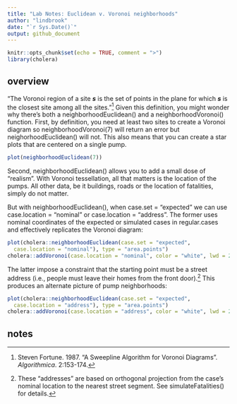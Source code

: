 ```yaml
---
title: "Lab Notes: Euclidean v. Voronoi neighborhoods"
author: "lindbrook"
date: "`r Sys.Date()`"
output: github_document
---
```


```r
knitr::opts_chunk$set(echo = TRUE, comment = ">")
library(cholera)
```

## overview

"The Voronoi region of a site **_s_** is the set of points in the plane for which **_s_** is the closest site among all the sites."^[Steven Fortune. 1987. "A Sweepline Algorithm for Voronoi Diagrams". _Algorithmica_. 2:153-174.] Given this definition, you might wonder why there's both a neighborhoodEuclidean() and a neighborhoodVoronoi() function. First, by definition, you need at least two sites to create a Voronoi diagram so neighborhoodVoronoi(7) will return an error but neighorhoodEuclidean() will not. This also means that you can create a star plots that are centered on a single pump.

```r
plot(neighborhoodEuclidean(7))
```

Second, neighborhoodEuclidean() allows you to add a small dose of "realism". With Voronoi tessellation, all that matters is the location of the pumps. All other data, be it buildings, roads or the location of fatalities, simply do not matter.

But with neighborhoodEuclidean(), when case.set = "expected" we can use case.location = "nominal" or case.location = "address". The former uses nominal coordinates of the expected or simulated cases in regular.cases and effectively replicates the Voronoi diagram:

```r
plot(cholera::neighborhoodEuclidean(case.set = "expected",
  case.location = "nominal"), type = "area.points")
cholera::addVoronoi(case.location = "nominal", color = "white", lwd = 2)
```

The latter impose a constraint that the starting point must be a street address (i.e., people must leave their homes from the front door).^[These "addresses" are based on orthogonal projection from the case's nominal location to the nearest street segment. See simulateFatalities() for details.] This produces an alternate picture of pump neighborhoods:

```r
plot(cholera::neighborhoodEuclidean(case.set = "expected",
  case.location = "address"), type = "area.points")
cholera::addVoronoi(case.location = "address", color = "white", lwd = 2)
```

## notes
